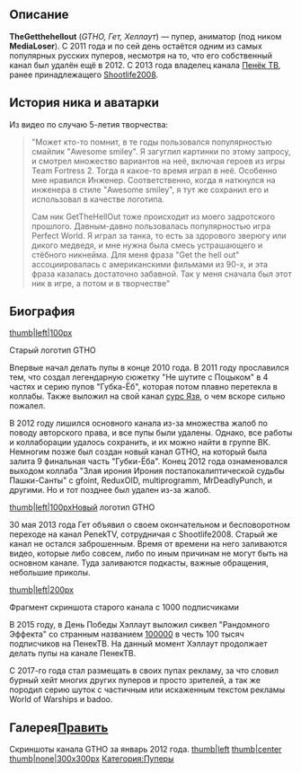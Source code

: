 {{Инфобокс для пуперов
|title2=TheGetthehellout
|другие_ники=Пенек ТВ
MediaLoser
|image3=[[Файл:PenekTV.jpg|thumb|left|200px]]
|сферы_творчества=RYTP, Анимация
|год_начала=17 декабря 2010 г.
|image4=[[Файл:FKJNdbtQ-OE.jpg|thumb|left|200px]]
|имя_фамилия=Никита Харитонов
|дата_рождения=17 августа 1995 г.
|место_проживания=Рязань
|ссылки=
*[https://www.youtube.com/user/PenekTV YouTube]
*[https://www.youtube.com/user/ImGTHO/featured Второй канал] 
*[https://vk.com/avtor_umri Страница ВК] 
*[https://vk.com/imgtho Паблик ВК] 
}}

==Описание==


'''TheGetthehellout''' (''GTHO, Гет, Хеллаут'') — пупер, аниматор (под ником '''MediaLoser'''). С 2011 года и по сей день остаётся одним из самых популярных русских пуперов, несмотря на то, что его собственный канал был удалён ещё в 2012. С 2013 года владелец канала [[Пенёк ТВ]], ранее принадлежащего [[Shootlife2008]].

== История ника и аватарки ==
Из видео по случаю 5-летия творчества:

<blockquote>
"Может кто-то помнит, в те годы пользовался популярностью смайлик "Awesome smiley". Я загуглил картинки по этому запросу, и смотрел множество вариантов на неё, включая героев из игры Team Fortress 2. Тогда я какое-то время играл в неё. Особенно мне нравился Инженер. Соответственно, когда я наткнулся на инженера в стиле "Awesome smiley", я тут же сохранил его и использовал в качестве логотипа.


Сам ник GetTheHellOut тоже происходит из моего задротского прошлого. Давным-давно пользовалась популярностью игра Perfect World. Я играл за танка, то есть за здорового зверюгу или дикого медведя, и мне нужна была смесь устрашающего и стёбного никнейма. Для меня фраза "Get the hell out" ассоциировалась с американскими фильмами из 90-х, и эта фраза казалась достаточно забавной. Так у меня сначала был этот ник в игре, а потом и в творчестве"

</blockquote>

==Биография==
[[Файл:Gtho_old_logo.png|thumb|left|100px]]<p class="caption" style="color:rgb(119,115,111);">Старый логотип GTHO</p><p class="caption" style="color:rgb(119,115,111);">
</p><p class="caption" style="color:rgb(119,115,111);">
</p>
<p style="font-weight:400;font-size:14px;">Впервые начал делать пупы в конце 2010 года. В 2011 году прославился тем, что создал легендарную сюжетку "Не шутите с Поцыком" в 4 частях и серию пупов "Губка-Ёб", которая потом плавно перетекла в коллабы. Также выложил на свой канал [http://ru.youtubepoop.wikia.com/wiki/%D0%AF%D0%B7%D1%8C_-_%D0%A0%D1%8B%D0%B1%D0%B0_%D0%9C%D0%BE%D0%B5%D0%B9_%D0%9C%D0%B5%D1%87%D1%82%D1%8B сурс Язя], о чем вскоре сильно пожалел.</p><p style="font-weight:400;font-size:14px;">В 2012 году лишился основного канала из-за множества жалоб по поводу авторского права, и все пупы были удалены. Однако, все работы и коллаборации удалось сохранить, и их можно найти в группе ВК. Немногим позже был создан новый канал GTHO, на который была залита 9 финальная часть "Губки-Ёба". Конец 2012 года ознаменовался выходом коллаба "Злая ирония Ирония постапокалиптической судьбы Пашки-Санты" с gfoint, ReduxOID, multiprogramm, MrDeadlyPunch, и другими. Но и тот позднее был удален из-за жалоб.</p>

[[Файл:GTHO.png|thumb|left|100px]]Новый логотип GTHO

30 мая 2013 года Гет объявил о своем окончательном и бесповоротном переходе на канал PenekTV, сотрудничая с Shootlife2008. Старый же канал не остался заброшенным. Время от времени на него заливаются видео, которые либо совсем, либо по иным причинам не могут быть на основном канале. Туда заливаются подкасты, важные обращения, небольшие приколы.

</p></p>



[[Файл:Косарь_GTHO.jpg|thumb|left|200px]]
<p class="caption" style="color:rgb(119,115,111);">Фрагмент скриншота старого канала с 1000 подписчиками</p>
<p style="font-weight:400;font-size:14px;">
</p><p style="font-weight:400;font-size:14px;">В 2015 году, в День Победы Хэллаут выложил сиквел "Рандомного Эффекта" со странным названием [http://ru.youtubepoop.wikia.com/wiki/100000 100000] в честь 100 тысяч подписчиков на ПенекТВ. На данный момент Хэллаут продолжает делать пупы на канале ПенекТВ.</p><p style="font-weight:400;font-size:14px;">
</p><p style="font-weight:400;font-size:14px;">С 2017-го года стал размещать в своих пупах рекламу, за что словил бурный хейт многих других пуперов и просто зрителей, а так же породил серию шуток с частичным или искаженным текстом рекламы World of Warships и badoo. </p>

<p style="font-weight:400;font-size:14px;">
</p>

<p style="font-weight:400;font-size:14px;">
</p>
==Галерея[http://ru.youtubepoop.wikia.com/wiki/GetTheHellOut?action=edit&section=2 Править]==
Скриншоты канала GTHO за январь 2012 года.
[[Файл:Old_channel_gtho.png|thumb|left]]
[[Файл:Old_channel_gtho2.png|thumb|center]]
[[Файл:GTHO Вещает 5 лет творчеству и самые первые пупы|thumb|none|300x300px]]
[[Категория:Пуперы]]